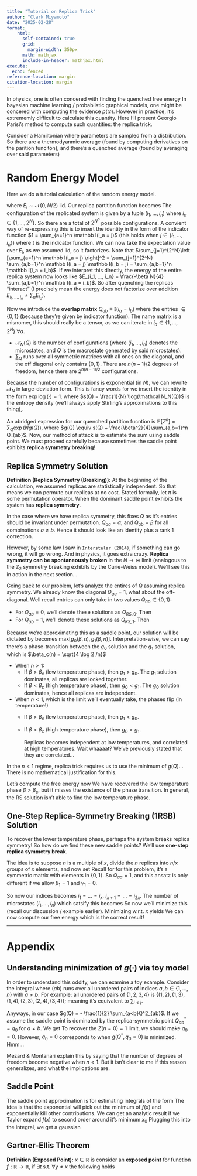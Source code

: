 ```yaml
---
title: "Tutorial on Replica Trick"
author: "Clark Miyamoto"
date: "2025-02-28"
format:
    html: 
      self-contained: true
      grid: 
        margin-width: 350px
      math: mathjax
      include-in-header: mathjax.html
execute: 
  echo: fenced
reference-location: margin
citation-location: margin
---
```

In physics, one is often concered with finding the quenched free energy
\begin{align}
- \beta F = \mathbb E[\log Z]
\end{align}
In bayesian machine learning / probablistic graphical models, one might be concered with computing the evidence $p(\mathcal D)$. 
However in practice, it's extrememly difficult to calculate this quantity. Here I'll present Georgio Parisi's method to compute such quantities: the replica trick.

::: column-margin
Consider a Hamiltonian where parameters are sampled from a distribution. So there are a thermodyanmic average (found by computing derivatives on the parition funciton), and there's a quenched average (found by averaging over said parameters)
:::

# Random Energy Model
Here we do a tutorial calculation of the random energy model.
\begin{align}
Z = \sum_{i=1}^{2^N} \exp(- \beta E_{i})
\end{align}

where $E_i \sim \mathcal N(0, N/2)$ iid. Our replica partition function becomes
\begin{align}
	Z^n & = \sum_{i_1, ..., i_n = 1}^{2^N} \exp(- \beta E_{i_1} - ... - \beta E_{i_n})
\end{align}
The configuration of the replicated system is given by a tuple $(i_1, ..., i_n)$ where $i_\alpha \in \{1, ..., 2^N\}$. So there are a total of $2^{N^n}$ possible configurations. A convient way of re-expressing this is to insert the identity in the form of the indicator function $1 = \sum_{a=1}^n \mathbb I(i_a = j)$ (this holds when $j \in \{i_1, ..., i_n\}$)
\begin{align}
	Z^n & =  \sum_{i_1, ..., i_n = 1}^{2^N}  \exp \left (- \sum_{j=1}^{2^N} \beta E_j \sum_{a=1}^n \mathbb I(i_a = j)\right) \\
	& = \sum_{i_1, ..., i_n = 1}^{2^N} \prod_{j=1}^{2^N} \exp \left (- \beta E_j \sum_{a=1}^n \mathbb I(i_a = j)\right)
\end{align}
where $\mathbb I$ is the indicator function. We can now take the expectation value over $E_i$, as we assumed iid, so it factorizes.
\begin{align}
	\mathbb E[Z^n] = \sum_{i_1, ..., i_n = 1}^{2^N} \prod_{j=1}^{2^N} \exp \left (\frac{\beta^2N}{4} \left [\sum_{a=1}^n \mathbb I(i_a = j)  \right]^2\right)
\end{align}
Note that $\sum_{j=1}^{2^N}\left [\sum_{a=1}^n \mathbb I(i_a = j)  \right]^2 = \sum_{j=1}^{2^N} \sum_{a,b=1}^n \mathbb I(i_a = j)  \mathbb I(i_b = j) = \sum_{a,b=1}^n \mathbb I(i_a = i_b)$.
\begin{align}
	\mathbb E[Z^n] = \sum_{i_1, ..., i_n = 1}^{2^N}  \exp \left (\frac{\beta^2N}{4} \sum_{a,b=1}^n \mathbb I(i_a = i_b) \right)
\end{align}
If we interpret this directly, the energy of the entire replica system now looks like $E_{i_1, ..., i_n} = \frac{-\beta N}{4} \sum_{a,b=1}^n \mathbb I(i_a = i_b)$. So after quenching the replicas "interact" (I precisely mean the energy does not factorize over addition $E_{i_1, ..., i_n} \neq \sum_a E_{i_a}$). 

Now we introduce the **overlap matrix** $Q_{ab} \equiv \mathbb I(i_a = i_b)$ where the entries $\in \{0, 1\}$ (because they're given by indicator function). The name matrix is a misnomer, this should really be a tensor, as we can iterate in $i_a \in \{1, ..., 2^N\} ~ \forall a$. 
\begin{align}
	\mathbb E[Z^n] & =  \sum_{i_1, ..., i_n = 1}^{2^N} \exp \left (\frac{\beta^2N}{4} \sum_{a,b=1}^n Q_{ab}(i_1, ..., i_n) \right)\\
	& = \sum_{Q} \mathcal N_N(Q) \exp\left (\frac{\beta^2N}{4} \sum_{a,b=1}^n Q_{ab} \right)
\end{align}

- $\mathcal N_N(Q)$ is the number of configurations (where $(i_1, ..., i_n)$ denotes the microstates, and $Q$ is the macrostate generated by said microstates).
- $\sum_Q$ runs over all symmetric matrices with all ones on the diagonal, and the off diagonal only contains $\{0 ,1\}$. There are $n (n-1)/2$ degrees of freedom, hence there are $2^{n (n-1)/2}$ configurations.

Because the number of configurations is exponential (in $N$), we can rewrite $\mathcal N_N$ in large-deviation form. This is fancy words for we insert the identity in the form $\exp \log (\cdot) = 1$.
\begin{align}
	\mathcal N_N(Q) = \exp(\log (\mathcal N_N (Q)) \doteq \exp(N s(Q))
\end{align}
where $s(Q) = \frac{1}{N} \log(\mathcal N_N(Q))$ is the entropy density (we'll always apply Stirling's approximations to this thing),.

An abridged expression for our quenched partition fucntion is $\mathbb E[Z^n] = \sum_{Q} \exp(N g(Q))$, where $g(Q) \equiv s(Q) + \frac{\beta^2}{4}\sum_{a,b=1}^n Q_{ab}$. Now, our method of attack is to estimate the sum using saddle point. We must proceed carefully because sometimes the saddle point exhibits **replica symmetry breaking**!

## Replica Symmetry Solution
**Definition (Replica Symmetry (Breaking)):** At the beginning of the calculation, we assumed replicas are statistically independent. So that means we can permute our replicas at no cost. Stated formally, let $\pi$ is some permutation operator. When the dominant saddle point exhibits 
\begin{align}
  g(Q_{\pi(a), \pi(b)}) = g(Q)
\end{align} 
the system has **replica symmetry**.

In the case where we have replica symmetry, this fixes $Q$ as it's entries should be invariant under permutation. $Q_{aa} = \alpha$, and $Q_{ab} = \beta$ for all combinations $a\neq b$.
\begin{align}
  Q = \begin{pmatrix}
    \alpha & \beta & \beta & \\
    \beta & \alpha & \beta & ...\\
    \beta & \beta & \alpha & \\
      & \vdots &  & \ddots
  \end{pmatrix} = (\alpha - \beta) \mathbb I + \beta  ~ xx^T, && \text{where } x = (1,1,...)
\end{align} 
Hence it should look like an identity plus a rank 1 correction.

However, by some law I saw in `Interstelar (2014)`, if something can go wrong, it will go wrong. And in physics, it goes extra crazy. **Replica symmetry can be spontaneously broken**  in the $N \to \infty$ limit (analogous to the $\mathbb Z_2$ symmetry breaking exhibits by the Curie-Weiss model). We'll see this in action in the next section...

Going back to our problem, let's analyze the entires of $Q$ assuming replica symmetry. We already know the diagonal $Q_{aa} = 1$, what about the off-diagonal. Well recall entries can only take in two values $Q_{ab} \in \{0, 1\}$:

- For $Q_{ab} = 0$, we'll denote these solutions as $Q_{RS,0}$. Then 
\begin{align}
  \mathcal N_N(Q_{RS,0}) & = \prod_{\alpha=0}^{n-1} (2^N - \alpha) \\
  s(Q_{RS,0}) & = \frac{1}{N} \sum_{\alpha =0}^{n-1} \log(2^N - \alpha) \approx \frac{1}{N} \sum_{\alpha = 0}^{n-1} \log(2^N) = n \log 2\\
  g_0(\beta, n) \equiv g(Q_{RS,0}) & = n (\frac{\beta^2}{4} + \log 2)
\end{align}
- For $Q_{ab} = 1$, we'll denote these solutions as $Q_{RS,1}$. Then
\begin{align}
  \mathcal N_N(Q_{RS,1}) & = 2^N\\
  s(Q_{RS,1}) & = \log 2\\
  g_1(\beta, n) \equiv g(Q_{RS,1}) & = \frac{n^2 \beta^2}{4} + \log 2
\end{align}

Because we're approximating this as a saddle point, our solution will be dictated by becomes $\text{max}[g_0(\beta, n), g_1(\beta, n)]$. Interpretation-wise, we can say there's a phase-transition between the $g_0$ solution and the $g_1$ solution, which is $\beta_c(n) = \sqrt{4 \log 2 /n}$

- When $n > 1$:
  - If $\beta > \beta_c$ (low temperature phase), then $g_1 > g_0$. The $g_1$ solution dominates, all replicas are locked together.
  - If $\beta < \beta_c$ (high temperature phase), then $g_0 < g_1$. The $g_0$ solution dominates, hence all replicas are independent.
- When $n < 1$, which is the limit we'll eventually take, the phases flip (in temperature!)
  - If $\beta > \beta_c$ (low temperature phase), then $g_1 < g_0$. 
  - If $\beta < \beta_c$ (high temperature phase), then $g_0 > g_1$. 

	Replicas becomes independent at low temperatures, and correlated at high temperatures. Wait whaaaat? We've previously stated that they are correlated...

In the $n< 1$ regime, replica trick requires us to use the minimum of $g(Q)$... There is no mathematical justification for this.

Let's compute the free energy now
\begin{align}
	- \beta f & \equiv \lim_{N \to \infty} \frac{1}{N} \mathbb E [\log Z] \\
	& = \lim_{N \to \infty} \lim_{n \to 0} \frac{1}{N n} \log (\mathbb E[Z^n]) & \text{Replica trick formula}\\
	& = \lim_{n \to 0} \lim_{N \to \infty} \frac{1}{N n} \log (\mathbb E[Z^n])  & \text{Interchange limits (non rigorous)}\\
	& = \lim_{n \to 0} \frac{g_0(n, \beta)}{n} = \frac{\beta^2}{4} + \log 2
\end{align}
We have recovered the low temperature phase $\beta > \beta_c$, but it misses the existence of the phase transition. In general, the RS solution isn't able to find the low temperature phase.


## One-Step Replica-Symmetry Breaking (1RSB) Solution
To recover the lower temperature phase, perhaps the system breaks replica symmetry! So how do we find these new saddle points? We'll use **one-step replica symmetry break**.

The idea is to suppose $n$ is a multiple of $x$, divide the $n$ replicas into $n/x$ groups of $x$ elements, and now set
\begin{align*}
	Q_{aa} &= \alpha_1  &\text{In this problem it is 1}\\
	Q_{ab} & = \beta_1 & \text{If $a$ and $b$ are in the same group}\\
	Q_{ab} & = \gamma_1 & \text{If $a$ and $b$ are NOT in the same group}
\end{align*}
Recall for for this problem, it's a symmetric matrix with elements in $\{0,1\}$. So $Q_{aa}  = 1$, and this ansatz is only different if we allow $\beta_1 = 1$ and $\gamma_1 = 0$. 

So now our indices becomes $i_1 = ... = i_x$, $i_{x+1} = ... = i_{2x}$. The number of microstates $(i_1, ..., i_n)$ which satsify this becomes
\begin{align}
	\mathcal N_N(Q) &= 2^N \times (2^N -  1) \times ... \times (2^N - n/x  +1 )\\
	s(Q) &= (n/x) \log 2\\
	g_{1RSB}(\beta, n, x) & = n (\frac{\beta^2}{4} x + \frac{1}{x} \log 2)
\end{align}
So now we'll minimize this (recall our discussion / example earlier). Minimizing w.r.t. $x$ yields
\begin{align}
	x_* = \frac{2 \sqrt{\log 2}}{\beta} = \frac{\beta_c}{\beta}
\end{align}
We can now compute our free energy
\begin{align}
	- \beta f & = \lim_{N \to \infty} \frac{1}{N}\mathbb E[\log Z]\\
	& = \lim_{N \to \infty} \lim_{n \to 0} \frac{1}{Nn} \log(\mathbb E[Z^n]) \\
	& = \lim_{n \to 0}\lim_{N \to \infty}\frac{1}{Nn} \log(\mathbb E[Z^n])\\
	& = \lim_{n \to 0} \min_x \frac{g_{1{RSB}}(\beta, n \, x)}{n} & \text{Exchanged limits}\\
	& = \beta \sqrt{\log 2}
 \end{align} which is the correct result!

_______

# Appendix

## Understanding minimization of $g(\cdot)$ via toy model
In order to understand this oddity, we can examine a toy example. Consider the integral
\begin{align}
  Z(n) = \int e^{-(N/2) \sum_{(ab)} Q_{ab}^2} \prod_{(ab)} dQ_{ab} = \left (\frac{2\pi}{N} \right)^{n(n-1)/4}
\end{align} 
where $(ab)$  runs over all unordered pairs of indices $a,b \in \{1,...,n\}$ with $a\neq b$. For example: all unordered pairs of $\{1,2,3,4\}$ is $\{(1,2),(1,3),(1,4),(2,3),(2,4),(3,4)\}$; meaning it's equivalent to $\sum_{i < j}$.

Anyways, in our case $g(Q) = - \frac{1}{2} \sum_{a<b}Q^2_{ab}$. If we assume the saddle point is dominated by the replica-symmetric point $Q^*_{ab} = q_0$ for $a\neq b$. We get
\begin{align}
  g(Q^*) = - n(n-1)q_0^2 /4
\end{align}
To recover the $Z(n=0) = 1$ limit, we should make $q_0 = 0$. However,  $q_0 = 0$ corresponds to when $g(Q^*, q_0 = 0)$ is minimized. Hmm...

Mezard \& Montanari explain this by saying that the number of degrees of freedom become negative when $n < 1$. But it isn't clear to me if this reason generalizes, and what the implications are.

## Saddle Point
The saddle point approximation is for estimating integrals of the form
\begin{align}
	I = \int e^{-f(x)} dx
\end{align}
The idea is that the exponential will pick out the minimum of $f(x)$ and exponentially kill other contributions. We can get an analytic result if we Taylor expand $f(x)$ to second order around it's minimum $x_0$
\begin{align}
	f(x) \approx  f(x_0) + \cancel{f'(x_0)} x_0 + \frac{1}{2} f''(x_0) (x - x_0)^2 + \mathcal O(x^3)
\end{align}
Plugging this into the integral, we get a gaussian
\begin{align}
	I \approx e^{-f(x_0)} \int e^{-\frac{f''(x_0)}{2}(x-x_0)^2} dx = e^{-f(x_0)} \sqrt{\frac{2\pi}{f''(x_0)}}
\end{align}

## Gartner-Ellis Theorem
**Definition (Exposed Point):** $x \in \mathbb R$ is consider an **exposed point** for function $f: \mathbb R \to \mathbb R$, if $\exists t$ s.t. $\forall y \neq x$ the following holds
\begin{align}
  t y - f(y) > t x - f(x) 
\end{align}